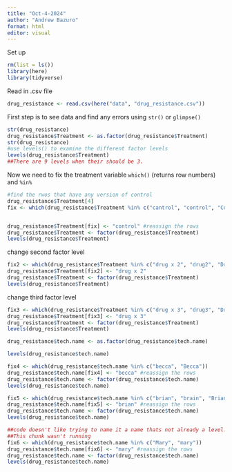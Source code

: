 ```yaml
---
title: "Oct-4-2024"
author: "Andrew Bazuro"
format: html
editor: visual
---
```


Set up

```r
rm(list = ls())
library(here)
library(tidyverse)
```

Read in .csv file

```r
drug_resistance <- read.csv(here("data", "drug_resistance.csv"))
```

First step is to see data and find any errors using `str()` or `glimpse()`

```r
str(drug_resistance)
drug_resistance$Treatment <- as.factor(drug_resistance$Treatment)
str(drug_resistance)
#use levels() to examine the different factor levels
levels(drug_resistance$Treatment)
##There are 9 levels when their should be 3.
```

Now we need to fix the treatment variable `which()` (returns row numbers) and `%in%`

```r
#find the rwos that have any version of control
drug_resistance$Treatment[4]
fix <- which(drug_resistance$Treatment %in% c("cantrol", "control", "Control"))


drug_resistance$Treatment[fix] <- "control" #reassign the rows
drug_resistance$Treatment <- factor(drug_resistance$Treatment)
levels(drug_resistance$Treatment)
```
change second factor level
```r
fix2 <- which(drug_resistance$Treatment %in% c("drug x 2", "drug2", "Drugx2"))
drug_resistance$Treatment[fix2] <- "drug x 2"
drug_resistance$Treatment <- factor(drug_resistance$Treatment)
levels(drug_resistance$Treatment)
```

change third factor level
```r
fix3 <- which(drug_resistance$Treatment %in% c("drug x 3", "drug3", "Drug x 3"))
drug_resistance$Treatment[fix3] <- "drug x 3"
drug_resistance$Treatment <- factor(drug_resistance$Treatment)
levels(drug_resistance$Treatment)
```

```r
drug_resistance$tech.name <- as.factor(drug_resistance$tech.name)

levels(drug_resistance$tech.name)

fix4 <- which(drug_resistance$tech.name %in% c("becca", "Becca"))
drug_resistance$tech.name[fix4] <- "becca" #reassign the rows
drug_resistance$tech.name <- factor(drug_resistance$tech.name)
levels(drug_resistance$tech.name)
```
```r
fix5 <- which(drug_resistance$tech.name %in% c("brian", "brain", "Brian"))
drug_resistance$tech.name[fix5] <- "brian" #reassign the rows
drug_resistance$tech.name <- factor(drug_resistance$tech.name)
levels(drug_resistance$tech.name)
```

```r
##code doesn't like trying to name it a name thats not already a level.
##This chunk wasn't running
fix6 <- which(drug_resistance$tech.name %in% c("Mary", "mary"))
drug_resistance$tech.name[fix6] <- "mary" #reassign the rows
drug_resistance$tech.name <- factor(drug_resistance$tech.name)
levels(drug_resistance$tech.name)
```


